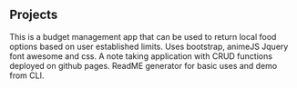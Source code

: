 ## Projects

<ProjectCard title="BudgeGrub" link="https://budgegrub.github.io/Budgegrub/" bg="linear-gradient(to right, #D4145A 0%, #FBB03B 100%)">
This is a budget management app that can be used to return local food options based on user established limits. Uses bootstrap, animeJS Jquery font awesome and css.
</ProjectCard>
<ProjectCard title="NoteTaker" link="https://fortega328.github.io/noteTaker/" bg="linear-gradient(to right, #D4145A 0%, #FBB03B 100%)">
A note taking application with CRUD functions deployed on github pages. 
</ProjectCard>
<ProjectCard title="ReadMe Generator" link="https://fortega328.github.io/READMEgenerator/" bg="linear-gradient(to right, #D4145A 0%, #FBB03B 100%)">
ReadME generator for basic uses and demo from CLI.
</ProjectCard>

